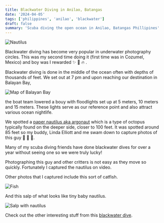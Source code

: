 ```yaml
---
title: Blackwater Diving in Anilao, Batangas
date: '2024-04-05'
tags: ['philippines', 'anilao', 'blackwater']
draft: false
summary: 'Scuba diving the open ocean in Anilao, Batangas Phillipines'
---
```


<Image
  src="/static/images/anilao-blackwater/nautilus.jpg"
  width={800}
  height={840}
  alt="Nautilus"
/>

Blackwater diving has become very popular in underwater photography circles. This was my second time doing it (first time was in Cozumel, Mexico) and boy was I rewarded ✨ 🤩 🔥 .

Blackwater diving is done in the middle of the ocean often with depths of thousands of feet. We set out at 7 pm and upon reaching our destination in Balayan Bay,

<Image
  src="/static/images/anilao-blackwater/balayan-bay.jpg"
  width={800}
  height={840}
  alt="Map of Balayan Bay"
/>

the boat team lowered a bouy with floodlights set up at 5 meters, 10 meters and 15 meters. These lights serve as our reference point and also attract various ocean nightlife.

We spotted a [paper nautilus aka argonaut](https://oceanconservancy.org/blog/2020/10/05/paper-nautilus/) which is a type of octopus typically found on the deeper side, closer to 100 feet. It was spotted around 85 feet so my buddy, Linda Elliott and me swam down to capture photos of this guy 📸 🎥 🎉.

Many of my scuba diving friends have done blackwater dives for over a year without seeing one so we were truly lucky!

Photographing this guy and other critters is not easy as they move so quickly. Fortunately I captured the nautilus on video.

<YouTube embedId="ls6aubV8g-k?si=r_j70S-XSi1rmqeL" />

Other photos that I captured include this sort of catfish.

<Image src="/static/images/anilao-blackwater/fish.jpg" width={800} height={840} alt="Fish" />

And this salp of what looks like tiny baby nautilus.

<Image
  src="/static/images/anilao-blackwater/sap-nautilus.jpg"
  width={800}
  height={840}
  alt="Salp with nautilus"
/>

Check out the other interesting stuff from this [blackwater dive](https://generosalitton.smugmug.com/AnilaoBlackwater/n-DC5Gfx).
